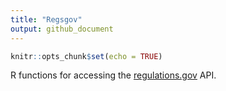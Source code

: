 ```yaml
---
title: "Regsgov"
output: github_document
---
```


```r
knitr::opts_chunk$set(echo = TRUE)
```

R functions for accessing the [regulations.gov](https://www.regulations.gov/) API. 
